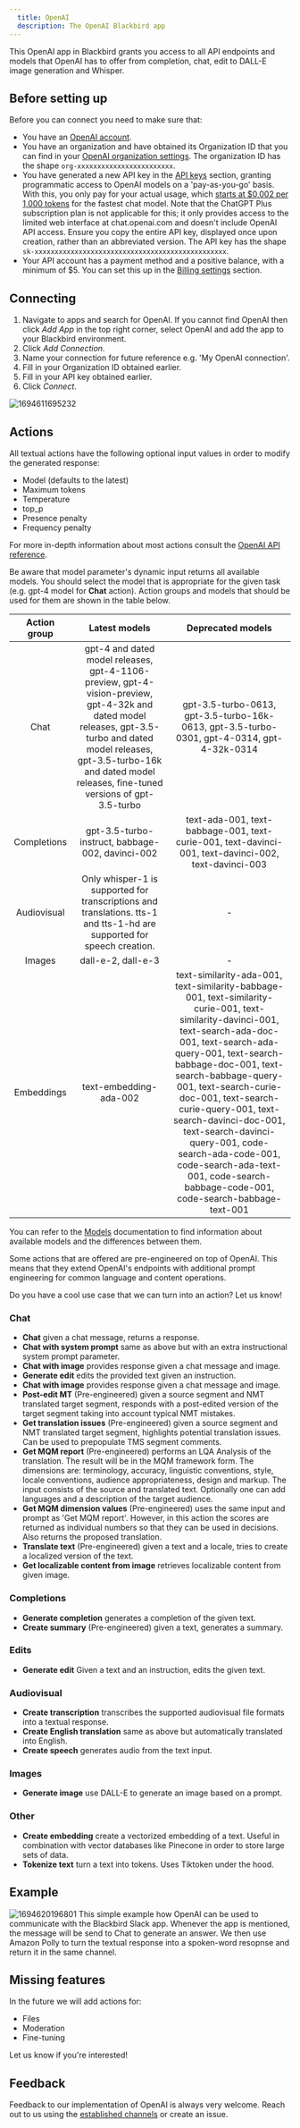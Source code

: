 ```yaml
---
  title: OpenAI
  description: The OpenAI Blackbird app
---
```


<LinkCard title="View on Github" target="_blank" href="https://github.com/bb-io/OpenAI" icon="github" />

This OpenAI app in Blackbird grants you access to all API endpoints and models that OpenAI has to offer from completion, chat, edit to DALL-E image generation and Whisper.

## Before setting up

Before you can connect you need to make sure that:

- You have an [OpenAI account](https://platform.openai.com/signup).
- You have an organization and have obtained its Organization ID that you can find in your [OpenAI organization settings](https://platform.openai.com/account/org-settings). The organization ID has the shape `org-xxxxxxxxxxxxxxxxxxxxxxxx`.
- You have generated a new API key in the [API keys](https://platform.openai.com/account/api-keys) section, granting programmatic access to OpenAI models on a 'pay-as-you-go' basis. With this, you only pay for your actual usage, which [starts at $0,002 per 1,000 tokens](https://openai.com/pricing) for the fastest chat model. Note that the ChatGPT Plus subscription plan is not applicable for this; it only provides access to the limited web interface at chat.openai.com and doesn't include OpenAI API access. Ensure you copy the entire API key, displayed once upon creation, rather than an abbreviated version. The API key has the shape `sk-xxxxxxxxxxxxxxxxxxxxxxxxxxxxxxxxxxxxxxxxxxxxxxxx`.
- Your API account has a payment method and a positive balance, with a minimum of $5. You can set this up in the [Billing settings](https://platform.openai.com/account/billing/overview) section.

## Connecting

1. Navigate to apps and search for OpenAI. If you cannot find OpenAI then click _Add App_ in the top right corner, select OpenAI and add the app to your Blackbird environment.
2. Click _Add Connection_.
3. Name your connection for future reference e.g. 'My OpenAI connection'.
4. Fill in your Organization ID obtained earlier. 
5. Fill in your API key obtained earlier.
6. Click _Connect_.

![1694611695232](https://raw.githubusercontent.com/bb-io/OpenAI/main/image/README/1694611695232.png)

## Actions

All textual actions have the following optional input values in order to modify the generated response:

- Model (defaults to the latest)
- Maximum tokens
- Temperature
- top_p
- Presence penalty
- Frequency penalty

For more in-depth information about most actions consult the [OpenAI API reference](https://platform.openai.com/docs/api-reference).

Be aware that model parameter's dynamic input returns all available models. You should select the model that is appropriate for the given task (e.g. gpt-4 model for **Chat** action). Action groups and models that should be used for them are shown in the table below.

| Action group |                                                                                                             Latest models                                                                                                              |                                                                                                                                                                                                                        Deprecated models                                                                                                                                                                                                                         |
| :----------: | :------------------------------------------------------------------------------------------------------------------------------------------------------------------------------------------------------------------------------------: | :--------------------------------------------------------------------------------------------------------------------------------------------------------------------------------------------------------------------------------------------------------------------------------------------------------------------------------------------------------------------------------------------------------------------------------------------------------------: |
|     Chat     | gpt-4 and dated model releases, gpt-4-1106-preview, gpt-4-vision-preview, gpt-4-32k and dated model releases, gpt-3.5-turbo and dated model releases, gpt-3.5-turbo-16k and dated model releases, fine-tuned versions of gpt-3.5-turbo |                                                                                                                                                                                    gpt-3.5-turbo-0613, gpt-3.5-turbo-16k-0613, gpt-3.5-turbo-0301, gpt-4-0314, gpt-4-32k-0314                                                                                                                                                                                    |
| Completions  |                                                                                            gpt-3.5-turbo-instruct, babbage-002, davinci-002                                                                                            |                                                                                                                                                                               text-ada-001, text-babbage-001, text-curie-001, text-davinci-001, text-davinci-002, text-davinci-003                                                                                                                                                                               |
| Audiovisual  |                                                         Only whisper-1 is supported for transcriptions and translations. tts-1 and tts-1-hd are supported for speech creation.                                                         |                                                                                                                                                                                                                                -                                                                                                                                                                                                                                 |
|    Images    |                                                                                                           dall-e-2, dall-e-3                                                                                                           |                                                                                                                                                                                                                                -                                                                                                                                                                                                                                 |
|  Embeddings  |                                                                                                         text-embedding-ada-002                                                                                                         | text-similarity-ada-001, text-similarity-babbage-001, text-similarity-curie-001, text-similarity-davinci-001, text-search-ada-doc-001, text-search-ada-query-001, text-search-babbage-doc-001, text-search-babbage-query-001, text-search-curie-doc-001, text-search-curie-query-001, text-search-davinci-doc-001, text-search-davinci-query-001, code-search-ada-code-001, code-search-ada-text-001, code-search-babbage-code-001, code-search-babbage-text-001 |

You can refer to the [Models](https://platform.openai.com/docs/models) documentation to find information about available models and the differences between them.

Some actions that are offered are pre-engineered on top of OpenAI. This means that they extend OpenAI's endpoints with additional prompt engineering for common language and content operations.

Do you have a cool use case that we can turn into an action? Let us know!

### Chat

- **Chat** given a chat message, returns a response.
- **Chat with system prompt** same as above but with an extra instructional system prompt parameter.
- **Chat with image** provides response given a chat message and image.
- **Generate edit** edits the provided text given an instruction.
- **Chat with image** provides response given a chat message and image.
- **Post-edit MT** (Pre-engineered) given a source segment and NMT translated target segment, responds with a post-edited version of the target segment taking into account typical NMT mistakes.
- **Get translation issues** (Pre-engineered) given a source segment and NMT translated target segment, highlights potential translation issues. Can be used to prepopulate TMS segment comments.
- **Get MQM report** (Pre-engineered) performs an LQA Analysis of the translation. The result will be in the MQM framework form. The dimensions are: terminology, accuracy, linguistic conventions, style, locale conventions, audience appropriateness, design and markup. The input consists of the source and translated text. Optionally one can add languages and a description of the target audience.
- **Get MQM dimension values** (Pre-engineered) uses the same input and prompt as 'Get MQM report'. However, in this action the scores are returned as individual numbers so that they can be used in decisions. Also returns the proposed translation.
- **Translate text** (Pre-engineered) given a text and a locale, tries to create a localized version of the text.
- **Get localizable content from image** retrieves localizable content from given image.

### Completions

- **Generate completion** generates a completion of the given text.
- **Create summary** (Pre-engineered) given a text, generates a summary.

### Edits

- **Generate edit** Given a text and an instruction, edits the given text.

### Audiovisual

- **Create transcription** transcribes the supported audiovisual file formats into a textual response.
- **Create English translation** same as above but automatically translated into English.
- **Create speech** generates audio from the text input.

### Images

- **Generate image** use DALL-E to generate an image based on a prompt.

### Other

- **Create embedding** create a vectorized embedding of a text. Useful in combination with vector databases like Pinecone in order to store large sets of data.
- **Tokenize text** turn a text into tokens. Uses Tiktoken under the hood.

## Example

![1694620196801](https://raw.githubusercontent.com/bb-io/OpenAI/main/image/README/1694620196801.png)
This simple example how OpenAI can be used to communicate with the Blackbird Slack app. Whenever the app is mentioned, the message will be send to Chat to generate an answer. We then use Amazon Polly to turn the textual response into a spoken-word resopnse and return it in the same channel.

## Missing features

In the future we will add actions for:

- Files
- Moderation
- Fine-tuning

Let us know if you're interested!

## Feedback

Feedback to our implementation of OpenAI is always very welcome. Reach out to us using the [established channels](https://www.blackbird.io/) or create an issue.

